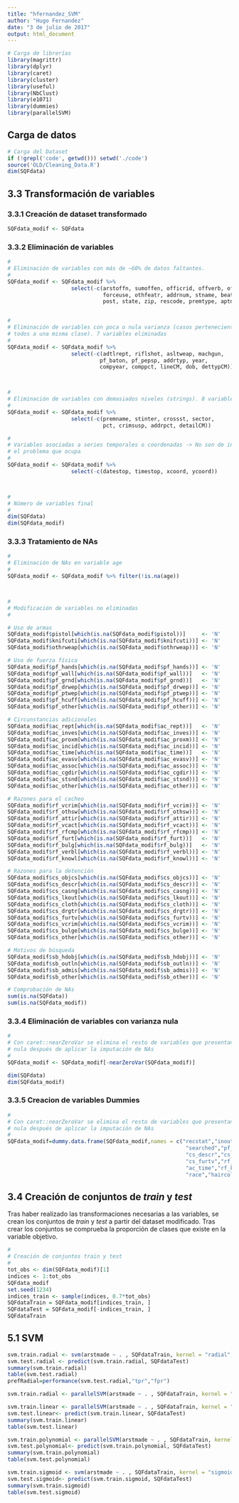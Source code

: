 ```yaml
---
title: "hfernandez_SVM"
author: "Hugo Fernandez"
date: "3 de julio de 2017"
output: html_document
---
```


```r
# Carga de librerías
library(magrittr)
library(dplyr)
library(caret)
library(cluster)
library(useful)
library(NbClust)
library(e1071)
library(dummies)
library(parallelSVM)
```

## Carga de datos

```r
# Carga del Dataset
if (!grepl('code', getwd())) setwd('./code')
source('OLD/Cleaning_Data.R')
dim(SQFdata)
```

## 3.3 Transformación de variables

### 3.3.1 Creación de dataset transformado

```r
SQFdata_modif <- SQFdata
```

### 3.3.2 Eliminación de variables

```r
#
# Eliminación de variables con más de ~60% de datos faltantes.
#
SQFdata_modif <- SQFdata_modif %>%
                    select(-c(arstoffn, sumoffen, officrid, offverb, offshld,
                              forceuse, othfeatr, addrnum, stname, beat,
                              post, state, zip, rescode, premtype, aptnum))


#
# Eliminación de variables con poca o nula varianza (casos pertenecientes
# todos a una misma clase). 7 variables eliminadas
#
SQFdata_modif <- SQFdata_modif %>%
                    select(-c(adtlrept, riflshot, asltweap, machgun,
                             pf_baton, pf_pepsp, addrtyp, year,
                             compyear, comppct, lineCM, dob, dettypCM))



# 
# Eliminación de variables con demasiados niveles (strings). 8 variables eliminadas
# 
SQFdata_modif <- SQFdata_modif %>%
                    select(-c(premname, stinter, crossst, sector,
                              pct, crimsusp, addrpct, detailCM))

# 
# Variables asociadas a series temporales o coordenadas -> No son de interés para
# el problema que ocupa
# 
SQFdata_modif <- SQFdata_modif %>%
                    select(-c(datestop, timestop, xcoord, ycoord))



# 
# Número de variables final
# 
dim(SQFdata)
dim(SQFdata_modif)
```

### 3.3.3 Tratamiento de NAs

```r
# 
# Eliminación de NAs en variable age
#
SQFdata_modif <- SQFdata_modif %>% filter(!is.na(age))



# 
# Modificación de variables no eliminadas
# 

# Uso de armas
SQFdata_modif$pistol[which(is.na(SQFdata_modif$pistol))]     <- 'N'
SQFdata_modif$knifcuti[which(is.na(SQFdata_modif$knifcuti))] <- 'N'
SQFdata_modif$othrweap[which(is.na(SQFdata_modif$othrweap))] <- 'N'

# Uso de fuerza física
SQFdata_modif$pf_hands[which(is.na(SQFdata_modif$pf_hands))] <- 'N'
SQFdata_modif$pf_wall[which(is.na(SQFdata_modif$pf_wall))]   <- 'N'
SQFdata_modif$pf_grnd[which(is.na(SQFdata_modif$pf_grnd))]   <- 'N'
SQFdata_modif$pf_drwep[which(is.na(SQFdata_modif$pf_drwep))] <- 'N'
SQFdata_modif$pf_ptwep[which(is.na(SQFdata_modif$pf_ptwep))] <- 'N'
SQFdata_modif$pf_hcuff[which(is.na(SQFdata_modif$pf_hcuff))] <- 'N'
SQFdata_modif$pf_other[which(is.na(SQFdata_modif$pf_other))] <- 'N'

# Circunstancias adicionales
SQFdata_modif$ac_rept[which(is.na(SQFdata_modif$ac_rept))]   <- 'N'
SQFdata_modif$ac_inves[which(is.na(SQFdata_modif$ac_inves))] <- 'N'
SQFdata_modif$ac_proxm[which(is.na(SQFdata_modif$ac_proxm))] <- 'N'
SQFdata_modif$ac_incid[which(is.na(SQFdata_modif$ac_incid))] <- 'N'
SQFdata_modif$ac_time[which(is.na(SQFdata_modif$ac_time))]   <- 'N'
SQFdata_modif$ac_evasv[which(is.na(SQFdata_modif$ac_evasv))] <- 'N'
SQFdata_modif$ac_assoc[which(is.na(SQFdata_modif$ac_assoc))] <- 'N'
SQFdata_modif$ac_cgdir[which(is.na(SQFdata_modif$ac_cgdir))] <- 'N'
SQFdata_modif$ac_stsnd[which(is.na(SQFdata_modif$ac_stsnd))] <- 'N'
SQFdata_modif$ac_other[which(is.na(SQFdata_modif$ac_other))] <- 'N'

# Razones para el cacheo
SQFdata_modif$rf_vcrim[which(is.na(SQFdata_modif$rf_vcrim))] <- 'N'
SQFdata_modif$rf_othsw[which(is.na(SQFdata_modif$rf_othsw))] <- 'N'
SQFdata_modif$rf_attir[which(is.na(SQFdata_modif$rf_attir))] <- 'N'
SQFdata_modif$rf_vcact[which(is.na(SQFdata_modif$rf_vcact))] <- 'N'
SQFdata_modif$rf_rfcmp[which(is.na(SQFdata_modif$rf_rfcmp))] <- 'N'
SQFdata_modif$rf_furt[which(is.na(SQFdata_modif$rf_furt))]   <- 'N'
SQFdata_modif$rf_bulg[which(is.na(SQFdata_modif$rf_bulg))]   <- 'N'
SQFdata_modif$rf_verbl[which(is.na(SQFdata_modif$rf_verbl))] <- 'N'
SQFdata_modif$rf_knowl[which(is.na(SQFdata_modif$rf_knowl))] <- 'N'

# Razones para la detención
SQFdata_modif$cs_objcs[which(is.na(SQFdata_modif$cs_objcs))] <- 'N'
SQFdata_modif$cs_descr[which(is.na(SQFdata_modif$cs_descr))] <- 'N'
SQFdata_modif$cs_casng[which(is.na(SQFdata_modif$cs_casng))] <- 'N'
SQFdata_modif$cs_lkout[which(is.na(SQFdata_modif$cs_lkout))] <- 'N'
SQFdata_modif$cs_cloth[which(is.na(SQFdata_modif$cs_cloth))] <- 'N'
SQFdata_modif$cs_drgtr[which(is.na(SQFdata_modif$cs_drgtr))] <- 'N'
SQFdata_modif$cs_furtv[which(is.na(SQFdata_modif$cs_furtv))] <- 'N'
SQFdata_modif$cs_vcrim[which(is.na(SQFdata_modif$cs_vcrim))] <- 'N'
SQFdata_modif$cs_bulge[which(is.na(SQFdata_modif$cs_bulge))] <- 'N'
SQFdata_modif$cs_other[which(is.na(SQFdata_modif$cs_other))] <- 'N'

# Motivos de búsqueda
SQFdata_modif$sb_hdobj[which(is.na(SQFdata_modif$sb_hdobj))] <- 'N'
SQFdata_modif$sb_outln[which(is.na(SQFdata_modif$sb_outln))] <- 'N'
SQFdata_modif$sb_admis[which(is.na(SQFdata_modif$sb_admis))] <- 'N'
SQFdata_modif$sb_other[which(is.na(SQFdata_modif$sb_other))] <- 'N'

# Comprobación de NAs
sum(is.na(SQFdata))
sum(is.na(SQFdata_modif))
```

### 3.3.4 Eliminación de variables con varianza nula

```r
# 
# Con caret::nearZeroVar se elimina el resto de variables que presentan varianza
# nula después de aplicar la imputación de NAs
#
SQFdata_modif <- SQFdata_modif[-nearZeroVar(SQFdata_modif)]

dim(SQFdata)
dim(SQFdata_modif)
```

### 3.3.5 Creacion de variables Dummies

```r
# 
# Con caret::nearZeroVar se elimina el resto de variables que presentan varianza
# nula después de aplicar la imputación de NAs
#
SQFdata_modif=dummy.data.frame(SQFdata_modif,names = c("recstat","inout","trhsloc","typeofid","othpers","offunif","frisked",
                                                        "searched","pf_hands","pf_hcuff","radio","ac_rept","ac_inves","rf_vcrim","rf_othsw","ac_proxm","rf_attir",
                                                        "cs_descr","cs_casng","cs_lkout","rf_vcact","cs_drgtr","ac_evasv","ac_assoc",
                                                        "cs_furtv","rf_rfcmp","ac_cgdir","cs_vcrim","cs_bulge","cs_other","ac_incid",
                                                        "ac_time","rf_knowl","ac_other","sb_hdobj","sb_other","rf_furt","rf_bulg","sex",
                                                        "race","haircolr","eyecolor","build","city"))
```
## 3.4 Creación de conjuntos de *train* y *test* 

Tras haber realizado las transformaciones necesarias a las variables, se crean los conjuntos de *train* y *test* a partir del dataset modificado. Tras crear los conjuntos se comprueba la proporción de clases que existe en la variable objetivo.

```r
# 
# Creación de conjuntos train y test
# 
tot_obs <- dim(SQFdata_modif)[1]
indices <- 1:tot_obs
SQFdata_modif
set.seed(1234)
indices_train <- sample(indices, 0.7*tot_obs)
SQFdataTrain = SQFdata_modif[indices_train, ]
SQFdataTest = SQFdata_modif[-indices_train, ]
SQFdataTrain
```
## 5.1 SVM
```r
svm.train.radial <- svm(arstmade ~ . , SQFdataTrain, kernel = "radial", gamma = 0.1, cost = 100)
svm.test.radial <- predict(svm.train.radial, SQFdataTest)
summary(svm.train.radial)
table(svm.test.radial)
prefRadial=performance(svm.test.radial,"tpr","fpr")
```
```r
svm.train.radial <- parallelSVM(arstmade ~ . , SQFdataTrain, kernel = "radial", gamma = 0.1, cost = 100)

```

```r
svm.train.linear <- parallelSVM(arstmade ~ . , SQFdataTrain, kernel = "linear", gamma = 1, cost = 100)
svm.test.linear<- predict(svm.train.linear, SQFdataTest)
summary(svm.train.linear)
table(svm.test.linear)

```

```r
svm.train.polynomial <- parallelSVM(arstmade ~ . , SQFdataTrain, kernel = "polynomial", gamma = 0.1, cost = 100)
svm.test.polynomial<- predict(svm.train.polynomial, SQFdataTest)
summary(svm.train.polynomial)
table(svm.test.polynomial)
```

```r
svm.train.sigmoid <- svm(arstmade ~ . , SQFdataTrain, kernel = "sigmoid", gamma = 1, cost = 100)
svm.test.sigmoid<- predict(svm.train.sigmoid, SQFdataTest)
summary(svm.train.sigmoid)
table(svm.test.sigmoid)
```

